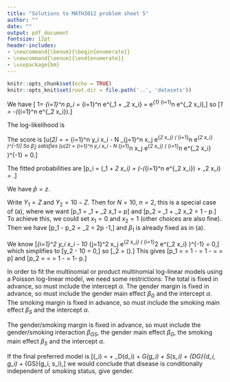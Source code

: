 ```yaml
---
title: "Solutions to MATH3012 problem sheet 5"
author: ""
date: ""
output: pdf_document
fontsize: 12pt
header-includes:
- \newcommand{\benum}{\begin{enumerate}}
- \newcommand{\eenum}{\end{enumerate}}
- \usepackage{bm}
---
```


```r
knitr::opts_chunk$set(echo = TRUE)
knitr::opts_knit$set(root.dir = file.path('..', 'datasets'))
```

\benum
\item 
\benum
\item
We have
\[ 1= \sum_{i=1}^n p_i  =  \sum_{i=1}^n e^{\beta_1 + \beta_2 x_i}
    = e^{\beta_1}  \sum_{i=1}^n e^{\beta_2 x_i},\]
so
\[\beta_1 = -\log(\sum_{i=1}^n e^{\beta_2 x_i}).\]
\item
The log-likelihood is 
\begin{align*}
 \ell(\beta_2) &=  \sum_{i=1}^n y_i \log (p_i) + \log (N!) -
   \sum_{i=1}^n \log (y_i!) \\
 &=  \sum_{i=1}^n y_i (\beta_1 + \beta_2 x_i) + \log (N!) -
   \sum_{i=1}^n \log (y_i!) \\
 &= \beta_1 \sum_{i=1}^n y_i + \beta_2 \sum_{i=1}^n y_i x_i + \log (N!) -
   \sum_{i=1}^n \log (y_i!) \\
 &= - N \log(\sum_{i=1}^n e^{\beta_2 x_i}) + \beta_2 \sum_{i=1}^n y_i x_i + \log (N!) - \sum_{i=1}^n \log (y_i!).
\end{align*}

\item The score is 
\[u(\beta_2) = \frac{\partial l}{\partial \beta_2} =
 \sum_{i=1}^n y_i x_i - N \sum_{j=1}^n x_j e^{\beta_2 x_j}
\left(  \sum_{i=1}^n e^{\beta_2 x_i} \right)^{-1}\]
So $\hat \beta_2$ satisfies
\[u(\hat \beta_2) =  \sum_{i=1}^n y_i x_i - N \sum_{j=1}^n x_j e^{\hat \beta_2 x_j}
\left(  \sum_{i=1}^n e^{\hat \beta_2 x_i} \right)^{-1} = 0.\]

\item  The fitted probabilities are
\[\hat p_i = \exp(\hat \beta_1 + \hat \beta_2 x_i) 
= \exp\left(-\log(\sum_{i=1}^n e^{\hat \beta_2 x_i}) + \hat \beta_2 x_i\right)
= \frac{e^{\hat \beta_2 x_i}}{\sum_{i=1}^n e^{\hat \beta_2 x_i}}.\]
\eenum

\item
\benum
\item We have $\hat p = z$.
\item Write $Y_1 = Z$ and $Y_2 = 10 - Z$.
Then for $N = 10$, $n = 2$, this is a special case of (a), where we want
\[p_1 = \beta_1 + \beta_2 x_1 = p\]
and
\[p_2 = \beta_1 + \beta_2 x_2 = 1 - p.\]
To achieve this, we could set $x_1 = 0$ and $x_2 = 1$
(other choices are also fine). Then we have
\[p_1 - p_2 = \beta_2 = 2p -1,\]
and $\beta_1$ is already fixed as in (a).

We know
\[\sum_{i=1}^2 y_i x_i - 10 \sum_{j=1}^2 x_j e^{\hat \beta_2 x_j}
\left(  \sum_{i=1}^2 e^{\hat \beta_2 x_i} \right)^{-1} = 0,\]
which simplifies to 
\[y_2 - 10 \frac{e^{\hat \beta_2}}{1 + e^{\hat \beta_2}} = 0,\]
so 
\[\hat \beta_2 = \text{logit}\left(\frac{y_1}{10}\right).\]
This gives
\[\hat p_1 
= \frac{1}{1 + e^{\hat \beta_2}}
= 1 - \frac{e^{\hat \beta_2}}{1 + e^{\hat \beta_2}}
= 1 - \frac{y_2}{10} = \frac{z}{10} = \hat p\]
and
\[\hat p_2 = \frac{e^{\hat \beta_2}}{1 +  e^{\hat \beta_2}}
= \frac{y_2}{10} = 1 - \frac{z}{10} = 1- \hat p.\]
\eenum

\item
In order to fit the multinomial or product multinomial log-linear models
using a Poisson log-linear model, we need some restrictions:
\benum
\item The total is fixed in advance, so must include the intercept $\alpha$.
\item The gender margin is fixed in advance, so must include the gender main effect
$\beta_G$ and the intercept $\alpha$.
\item The smoking margin is fixed in advance, so must include the smoking main effect
$\beta_S$ and the intercept $\alpha$.
\item The gender/smoking margin is fixed in advance, so must include the gender/smoking
interaction $\beta_{GS}$, the gender main effect
$\beta_G$, the smoking main effect
$\beta_S$ and the intercept $\alpha$.
\eenum

If the final preferred model is
\[\log(\mu_i) = \alpha + \beta_D(d_i) + \beta_G(g_i) + \beta_S(s_i)
+ \beta_{DG}(d_i, g_i) + \beta_{GS}(g_i, s_i),\]
we would conclude that disease is conditionally independent 
of smoking status, give gender.

\eenum